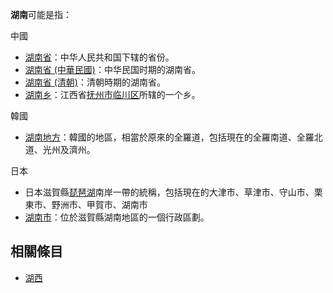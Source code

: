 '''湖南'''可能是指：

; 中國
* [[湖南省|湖南省]]：中华人民共和国下辖的省份。
* [[湖南省_(中華民國)|湖南省 (中華民國)]]：中华民国时期的湖南省。
* [[湖南省_(清朝)|湖南省 (清朝)]]：清朝時期的湖南省。
* [[湖南乡|湖南乡]]：江西省[[抚州市|抚州市]][[临川区|临川区]]所辖的一个乡。

; 韓國
* [[湖南地方|湖南地方]]：韓國的地區，相當於原來的全羅道，包括現在的全羅南道、全羅北道、光州及濟州。

; 日本
* 日本滋賀縣[[琵琶湖|琵琶湖]]南岸一帶的統稱，包括現在的大津市、草津市、守山市、栗東市、野洲市、甲賀市、湖南市
* [[湖南市|湖南市]]：位於滋賀縣湖南地區的一個行政區劃。

== 相關條目 ==

* [[湖西|湖西]]
{{Disambiguation|湖|CAT=二字地名消歧义}}